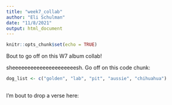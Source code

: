```yaml
---
title: "week7_collab"
author: "Eli Schulman"
date: "11/8/2021"
output: html_document
---
```


```r
knitr::opts_chunk$set(echo = TRUE)
```

Bout to go off on this W7 album collab!

sheeeeeeeeeeeeeeeeeeeeesh. Go off on this code chunk:

```r
dog_list <- c("golden", "lab", "pit", "aussie", "chihuahua")
  
```

I'm bout to drop a verse here:

```r

```





